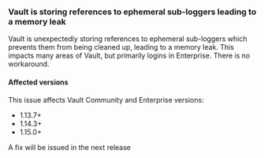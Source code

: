 ### Vault is storing references to ephemeral sub-loggers leading to a memory leak

Vault is unexpectedly storing references to ephemeral sub-loggers which prevents them from being cleaned up, leading to
a memory leak. This impacts many areas of Vault, but primarily logins in Enterprise.
There is no workaround.

#### Affected versions

This issue affects Vault Community and Enterprise versions:
- 1.13.7+
- 1.14.3+
- 1.15.0+

A fix will be issued in the next release
